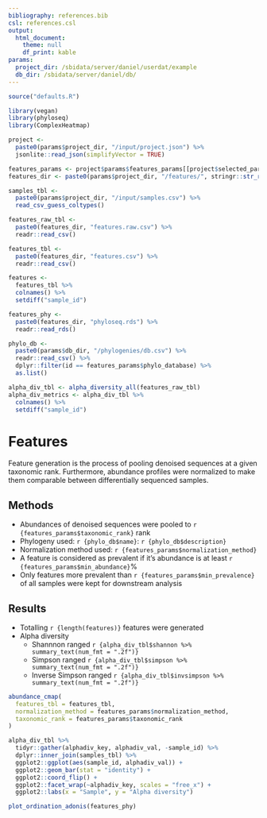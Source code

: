 ```yaml
---
bibliography: references.bib
csl: references.csl
output:
  html_document:
    theme: null
    df_print: kable
params:
  project_dir: /sbidata/server/daniel/userdat/example
  db_dir: /sbidata/server/daniel/db/
---
```


```r
source("defaults.R")

library(vegan)
library(phyloseq)
library(ComplexHeatmap)

project <-
  paste0(params$project_dir, "/input/project.json") %>%
  jsonlite::read_json(simplifyVector = TRUE)

features_params <- project$params$features_params[[project$selected_params$features]]
features_dir <- paste0(params$project_dir, "/features/", stringr::str_replace_all(project$selected_params$features, " ", "_"), "/")

samples_tbl <-
  paste0(params$project_dir, "/input/samples.csv") %>%
  read_csv_guess_coltypes()

features_raw_tbl <-
  paste0(features_dir, "features.raw.csv") %>%
  readr::read_csv()

features_tbl <-
  paste0(features_dir, "features.csv") %>%
  readr::read_csv()

features <-
  features_tbl %>%
  colnames() %>%
  setdiff("sample_id")

features_phy <-
  paste0(features_dir, "phyloseq.rds") %>%
  readr::read_rds()

phylo_db <-
  paste0(params$db_dir, "/phylogenies/db.csv") %>%
  readr::read_csv() %>%
  dplyr::filter(id == features_params$phylo_database) %>%
  as.list()

alpha_div_tbl <- alpha_diversity_all(features_raw_tbl)
alpha_div_metrics <- alpha_div_tbl %>%
  colnames() %>%
  setdiff("sample_id")
```

# Features

Feature generation is the process of pooling denoised sequences at a given taxonomic rank.
Furthermore, abundance profiles were normalized to make them comparable between differentially sequenced samples.

## Methods
- Abundances of denoised sequences were pooled to `r {features_params$taxonomic_rank}` rank
- Phylogeny used: `r {phylo_db$name}`: `r {phylo_db$description}`
- Normalization method used: `r {features_params$normalization_method}`
- A feature is considered as prevalent if it's abundance is at least `r {features_params$min_abundance}`%
- Only features more prevalent than `r {features_params$min_prevalence}` of all samples were kept for downstream analysis

## Results
- Totalling `r {length(features)}` features were generated
- Alpha diversity
  - Shannnon ranged `r {alpha_div_tbl$shannon %>% summary_text(num_fmt = ".2f")}`
  - Simpson ranged `r {alpha_div_tbl$simpson %>% summary_text(num_fmt = ".2f")}`
  - Inverse Simpson ranged `r {alpha_div_tbl$invsimpson %>% summary_text(num_fmt = ".2f")}`

```r
abundance_cmap(
  features_tbl = features_tbl,
  normalization_method = features_params$normalization_method,
  taxonomic_rank = features_params$taxonomic_rank
)
```


```r
alpha_div_tbl %>%
  tidyr::gather(alphadiv_key, alphadiv_val, -sample_id) %>%
  dplyr::inner_join(samples_tbl) %>%
  ggplot2::ggplot(aes(sample_id, alphadiv_val)) +
  ggplot2::geom_bar(stat = "identity") +
  ggplot2::coord_flip() +
  ggplot2::facet_wrap(~alphadiv_key, scales = "free_x") +
  ggplot2::labs(x = "Sample", y = "Alpha diversity")
```

```r
plot_ordination_adonis(features_phy)
```
